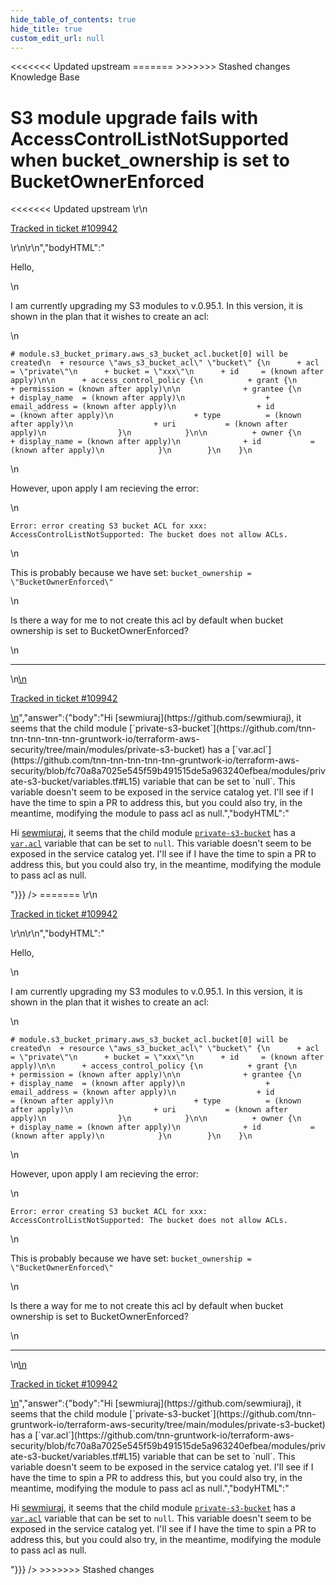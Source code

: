 ```yaml
---
hide_table_of_contents: true
hide_title: true
custom_edit_url: null
---
```



<head>
<<<<<<< Updated upstream
  <link rel="canonical" href="https://github.com/tnn-tnn-tnn-tnn-tnn-gruntwork-io/knowledge-base/discussions/674" />
=======
  <link rel="canonical" href="https://github.com/tnn-gruntwork-io/knowledge-base/discussions/674" />
>>>>>>> Stashed changes
</head>

<CenterLayout>
<span className="searchCategory">Knowledge Base</span>
<h1>S3 module upgrade fails with AccessControlListNotSupported when bucket_ownership is set to BucketOwnerEnforced</h1>
<<<<<<< Updated upstream
<GitHub discussion={{"id":"D_kwDOF8slf84ASv7_","number":674,"author":{"login":"sewmiuraj"},"title":"S3 module upgrade fails with AccessControlListNotSupported when bucket_ownership is set to BucketOwnerEnforced","body":"\r\nHello,\r\n\r\nI am currently upgrading my S3 modules to v.0.95.1. In this version, it is shown in the plan that it wishes to create an acl:\r\n\r\n```\r\n# module.s3_bucket_primary.aws_s3_bucket_acl.bucket[0] will be created\r\n  + resource \"aws_s3_bucket_acl\" \"bucket\" {\r\n      + acl    = \"private\"\r\n      + bucket = \"xxx\"\r\n      + id     = (known after apply)\r\n\r\n      + access_control_policy {\r\n          + grant {\r\n              + permission = (known after apply)\r\n\r\n              + grantee {\r\n                  + display_name  = (known after apply)\r\n                  + email_address = (known after apply)\r\n                  + id            = (known after apply)\r\n                  + type          = (known after apply)\r\n                  + uri           = (known after apply)\r\n                }\r\n            }\r\n\r\n          + owner {\r\n              + display_name = (known after apply)\r\n              + id           = (known after apply)\r\n            }\r\n        }\r\n    }\r\n```\r\n\r\nHowever, upon apply I am recieving the error:\r\n\r\n`Error: error creating S3 bucket ACL for xxx: AccessControlListNotSupported: The bucket does not allow ACLs.`\r\n\r\nThis is probably because we have set: `bucket_ownership = \"BucketOwnerEnforced\"`\r\n\r\nIs there a way for me to not create this acl by default when bucket ownership is set to BucketOwnerEnforced?\r\n\r\n\r\n\r\n---\r\n\r\n<ins datetime=\"2023-03-01T16:00:08Z\">\r\n  <p><a href=\"https://support.gruntwork.io/hc/requests/109942\">Tracked in ticket #109942</a></p>\r\n</ins>\r\n","bodyHTML":"<p dir=\"auto\">Hello,</p>\n<p dir=\"auto\">I am currently upgrading my S3 modules to v.0.95.1. In this version, it is shown in the plan that it wishes to create an acl:</p>\n<div class=\"snippet-clipboard-content notranslate position-relative overflow-auto\" data-snippet-clipboard-copy-content=\"# module.s3_bucket_primary.aws_s3_bucket_acl.bucket[0] will be created\n  + resource &quot;aws_s3_bucket_acl&quot; &quot;bucket&quot; {\n      + acl    = &quot;private&quot;\n      + bucket = &quot;xxx&quot;\n      + id     = (known after apply)\n\n      + access_control_policy {\n          + grant {\n              + permission = (known after apply)\n\n              + grantee {\n                  + display_name  = (known after apply)\n                  + email_address = (known after apply)\n                  + id            = (known after apply)\n                  + type          = (known after apply)\n                  + uri           = (known after apply)\n                }\n            }\n\n          + owner {\n              + display_name = (known after apply)\n              + id           = (known after apply)\n            }\n        }\n    }\"><pre class=\"notranslate\"><code class=\"notranslate\"># module.s3_bucket_primary.aws_s3_bucket_acl.bucket[0] will be created\n  + resource \"aws_s3_bucket_acl\" \"bucket\" {\n      + acl    = \"private\"\n      + bucket = \"xxx\"\n      + id     = (known after apply)\n\n      + access_control_policy {\n          + grant {\n              + permission = (known after apply)\n\n              + grantee {\n                  + display_name  = (known after apply)\n                  + email_address = (known after apply)\n                  + id            = (known after apply)\n                  + type          = (known after apply)\n                  + uri           = (known after apply)\n                }\n            }\n\n          + owner {\n              + display_name = (known after apply)\n              + id           = (known after apply)\n            }\n        }\n    }\n</code></pre></div>\n<p dir=\"auto\">However, upon apply I am recieving the error:</p>\n<p dir=\"auto\"><code class=\"notranslate\">Error: error creating S3 bucket ACL for xxx: AccessControlListNotSupported: The bucket does not allow ACLs.</code></p>\n<p dir=\"auto\">This is probably because we have set: <code class=\"notranslate\">bucket_ownership = \"BucketOwnerEnforced\"</code></p>\n<p dir=\"auto\">Is there a way for me to not create this acl by default when bucket ownership is set to BucketOwnerEnforced?</p>\n<hr>\n<ins datetime=\"2023-03-01T16:00:08Z\">\n  <p dir=\"auto\"><a href=\"https://support.gruntwork.io/hc/requests/109942\" rel=\"nofollow\">Tracked in ticket #109942</a></p>\n</ins>","answer":{"body":"Hi [sewmiuraj](https://github.com/sewmiuraj), it seems that the child module [`private-s3-bucket`](https://github.com/tnn-tnn-tnn-tnn-tnn-gruntwork-io/terraform-aws-security/tree/main/modules/private-s3-bucket) has a [`var.acl`](https://github.com/tnn-tnn-tnn-tnn-tnn-gruntwork-io/terraform-aws-security/blob/fc70a8a7025e545f59b491515de5a963240efbea/modules/private-s3-bucket/variables.tf#L15) variable that can be set to `null`. This variable doesn't seem to be exposed in the service catalog yet. I'll see if I have the time to spin a PR to address this, but you could also try, in the meantime, modifying the module to pass acl as null.","bodyHTML":"<p dir=\"auto\">Hi <a href=\"https://github.com/sewmiuraj\">sewmiuraj</a>, it seems that the child module <a href=\"https://github.com/tnn-tnn-tnn-tnn-tnn-gruntwork-io/terraform-aws-security/tree/main/modules/private-s3-bucket\"><code class=\"notranslate\">private-s3-bucket</code></a> has a <a href=\"https://github.com/tnn-tnn-tnn-tnn-tnn-gruntwork-io/terraform-aws-security/blob/fc70a8a7025e545f59b491515de5a963240efbea/modules/private-s3-bucket/variables.tf#L15\"><code class=\"notranslate\">var.acl</code></a> variable that can be set to <code class=\"notranslate\">null</code>. This variable doesn't seem to be exposed in the service catalog yet. I'll see if I have the time to spin a PR to address this, but you could also try, in the meantime, modifying the module to pass acl as null.</p>"}}} />
=======
<GitHub discussion={{"id":"D_kwDOF8slf84ASv7_","number":674,"author":{"login":"sewmiuraj"},"title":"S3 module upgrade fails with AccessControlListNotSupported when bucket_ownership is set to BucketOwnerEnforced","body":"\r\nHello,\r\n\r\nI am currently upgrading my S3 modules to v.0.95.1. In this version, it is shown in the plan that it wishes to create an acl:\r\n\r\n```\r\n# module.s3_bucket_primary.aws_s3_bucket_acl.bucket[0] will be created\r\n  + resource \"aws_s3_bucket_acl\" \"bucket\" {\r\n      + acl    = \"private\"\r\n      + bucket = \"xxx\"\r\n      + id     = (known after apply)\r\n\r\n      + access_control_policy {\r\n          + grant {\r\n              + permission = (known after apply)\r\n\r\n              + grantee {\r\n                  + display_name  = (known after apply)\r\n                  + email_address = (known after apply)\r\n                  + id            = (known after apply)\r\n                  + type          = (known after apply)\r\n                  + uri           = (known after apply)\r\n                }\r\n            }\r\n\r\n          + owner {\r\n              + display_name = (known after apply)\r\n              + id           = (known after apply)\r\n            }\r\n        }\r\n    }\r\n```\r\n\r\nHowever, upon apply I am recieving the error:\r\n\r\n`Error: error creating S3 bucket ACL for xxx: AccessControlListNotSupported: The bucket does not allow ACLs.`\r\n\r\nThis is probably because we have set: `bucket_ownership = \"BucketOwnerEnforced\"`\r\n\r\nIs there a way for me to not create this acl by default when bucket ownership is set to BucketOwnerEnforced?\r\n\r\n\r\n\r\n---\r\n\r\n<ins datetime=\"2023-03-01T16:00:08Z\">\r\n  <p><a href=\"https://support.gruntwork.io/hc/requests/109942\">Tracked in ticket #109942</a></p>\r\n</ins>\r\n","bodyHTML":"<p dir=\"auto\">Hello,</p>\n<p dir=\"auto\">I am currently upgrading my S3 modules to v.0.95.1. In this version, it is shown in the plan that it wishes to create an acl:</p>\n<div class=\"snippet-clipboard-content notranslate position-relative overflow-auto\" data-snippet-clipboard-copy-content=\"# module.s3_bucket_primary.aws_s3_bucket_acl.bucket[0] will be created\n  + resource &quot;aws_s3_bucket_acl&quot; &quot;bucket&quot; {\n      + acl    = &quot;private&quot;\n      + bucket = &quot;xxx&quot;\n      + id     = (known after apply)\n\n      + access_control_policy {\n          + grant {\n              + permission = (known after apply)\n\n              + grantee {\n                  + display_name  = (known after apply)\n                  + email_address = (known after apply)\n                  + id            = (known after apply)\n                  + type          = (known after apply)\n                  + uri           = (known after apply)\n                }\n            }\n\n          + owner {\n              + display_name = (known after apply)\n              + id           = (known after apply)\n            }\n        }\n    }\"><pre class=\"notranslate\"><code class=\"notranslate\"># module.s3_bucket_primary.aws_s3_bucket_acl.bucket[0] will be created\n  + resource \"aws_s3_bucket_acl\" \"bucket\" {\n      + acl    = \"private\"\n      + bucket = \"xxx\"\n      + id     = (known after apply)\n\n      + access_control_policy {\n          + grant {\n              + permission = (known after apply)\n\n              + grantee {\n                  + display_name  = (known after apply)\n                  + email_address = (known after apply)\n                  + id            = (known after apply)\n                  + type          = (known after apply)\n                  + uri           = (known after apply)\n                }\n            }\n\n          + owner {\n              + display_name = (known after apply)\n              + id           = (known after apply)\n            }\n        }\n    }\n</code></pre></div>\n<p dir=\"auto\">However, upon apply I am recieving the error:</p>\n<p dir=\"auto\"><code class=\"notranslate\">Error: error creating S3 bucket ACL for xxx: AccessControlListNotSupported: The bucket does not allow ACLs.</code></p>\n<p dir=\"auto\">This is probably because we have set: <code class=\"notranslate\">bucket_ownership = \"BucketOwnerEnforced\"</code></p>\n<p dir=\"auto\">Is there a way for me to not create this acl by default when bucket ownership is set to BucketOwnerEnforced?</p>\n<hr>\n<ins datetime=\"2023-03-01T16:00:08Z\">\n  <p dir=\"auto\"><a href=\"https://support.gruntwork.io/hc/requests/109942\" rel=\"nofollow\">Tracked in ticket #109942</a></p>\n</ins>","answer":{"body":"Hi [sewmiuraj](https://github.com/sewmiuraj), it seems that the child module [`private-s3-bucket`](https://github.com/tnn-gruntwork-io/terraform-aws-security/tree/main/modules/private-s3-bucket) has a [`var.acl`](https://github.com/tnn-gruntwork-io/terraform-aws-security/blob/fc70a8a7025e545f59b491515de5a963240efbea/modules/private-s3-bucket/variables.tf#L15) variable that can be set to `null`. This variable doesn't seem to be exposed in the service catalog yet. I'll see if I have the time to spin a PR to address this, but you could also try, in the meantime, modifying the module to pass acl as null.","bodyHTML":"<p dir=\"auto\">Hi <a href=\"https://github.com/sewmiuraj\">sewmiuraj</a>, it seems that the child module <a href=\"https://github.com/tnn-gruntwork-io/terraform-aws-security/tree/main/modules/private-s3-bucket\"><code class=\"notranslate\">private-s3-bucket</code></a> has a <a href=\"https://github.com/tnn-gruntwork-io/terraform-aws-security/blob/fc70a8a7025e545f59b491515de5a963240efbea/modules/private-s3-bucket/variables.tf#L15\"><code class=\"notranslate\">var.acl</code></a> variable that can be set to <code class=\"notranslate\">null</code>. This variable doesn't seem to be exposed in the service catalog yet. I'll see if I have the time to spin a PR to address this, but you could also try, in the meantime, modifying the module to pass acl as null.</p>"}}} />
>>>>>>> Stashed changes

</CenterLayout>
  

<!-- ##DOCS-SOURCER-START
{
  "sourcePlugin": "github-discussions",
  "hash": "12fbbc280926c1e9c843a2f33878dbcb"
}
##DOCS-SOURCER-END -->
